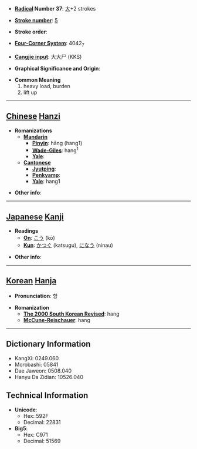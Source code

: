 * '''[[Wiktionary:Chinese radical index| Radical]] Number 37''': [[Wiktionary:Chinese radical index 大|大]]+2 strokes

* '''[[Wiktionary:Chinese total strokes index|Stroke number]]''': [[Wiktionary:Chinese total strokes index 5|5]]

* '''Stroke order''': 

* '''[[Wiktionary:Chinese four corner index|Four-Corner System]]''': 4042<sub>7</sub>

* '''[[Wiktionary:Chinese Cangjie index|Cangjie input]]''': 大大尸 (KKS)

* '''Graphical Significance and Origin''': 

* '''Common Meaning'''
*#heavy load, burden
*# lift up


----

== [[Chinese]] [[Hanzi]] ==

* '''Romanizations'''
** '''[[Mandarin]]'''
*** '''[[Pinyin]]''': hāng (hang1)
*** '''[[Wade-Giles]]''': hang<sup>1</sup>
*** '''[[Yale]]''': 
** '''[[Cantonese]]'''
*** '''[[Jyutping]]''':
*** '''[[Penkyamp]]''': 
*** '''[[Yale]]''': hang1

* '''Other info''': 

----

== [[Japanese]] [[Kanji]] ==

* '''Readings'''
** '''[[On]]''': [[こう]] (kō)
** '''[[Kun]]''': [[かつぐ]] (katsugu), [[になう]] (ninau)

* '''Other info''':  

----

== [[Korean]] [[Hanja]] ==

* '''Pronunciation''': 항

* '''Romanization'''
** '''[[The 2000 South Korean Revised Romanization|The 2000 South Korean Revised]]''': hang
** '''[[McCune-Reischauer]]''': hang

----

== Dictionary Information ==

* KangXi: 0249.060
* Morobashi: 05841
* Dae Jaweon: 0508.040
* Hanyu Da Zidian: 10526.040

== Technical Information ==

* '''Unicode''':
** Hex: 592F
** Decimal: 22831
* '''Big5''':
** Hex: C971
** Decimal: 51569
